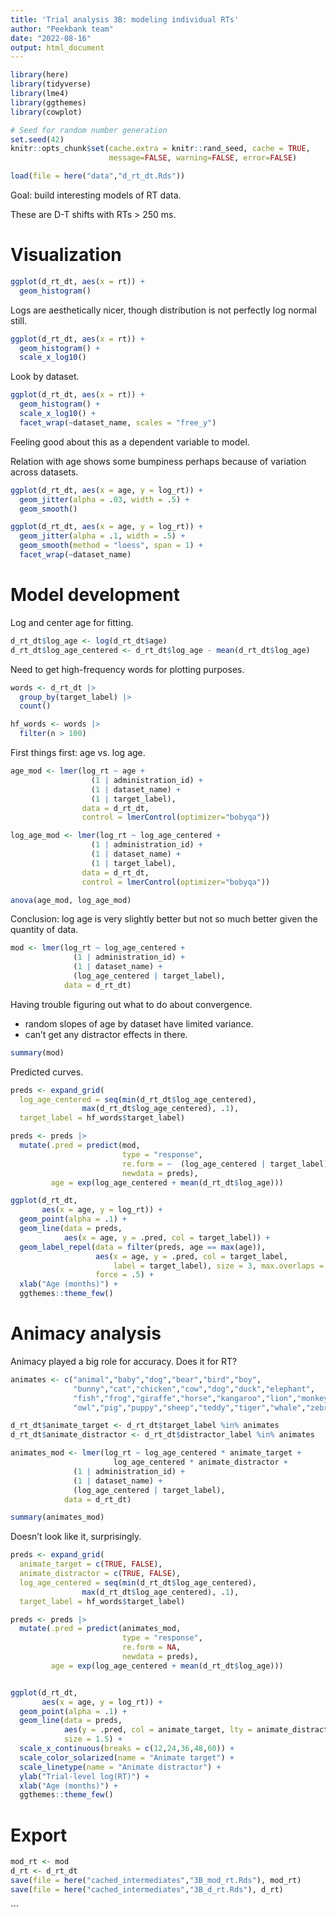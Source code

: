 ```yaml
---
title: 'Trial analysis 3B: modeling individual RTs'
author: "Peekbank team"
date: "2022-08-16"
output: html_document
---
```


```r
library(here)
library(tidyverse)
library(lme4)
library(ggthemes)
library(cowplot)

# Seed for random number generation
set.seed(42)
knitr::opts_chunk$set(cache.extra = knitr::rand_seed, cache = TRUE, 
                      message=FALSE, warning=FALSE, error=FALSE)

load(file = here("data","d_rt_dt.Rds"))
```

Goal: build interesting models of RT data. 

These are D-T shifts with RTs > 250 ms. 

# Visualization

```r
ggplot(d_rt_dt, aes(x = rt)) + 
  geom_histogram()
```
Logs are aesthetically nicer, though distribution is not perfectly log normal still. 

```r
ggplot(d_rt_dt, aes(x = rt)) + 
  geom_histogram() + 
  scale_x_log10()
```
Look by dataset. 

```r
ggplot(d_rt_dt, aes(x = rt)) + 
  geom_histogram() + 
  scale_x_log10() + 
  facet_wrap(~dataset_name, scales = "free_y")
```
Feeling good about this as a dependent variable to model. 

Relation with age shows some bumpiness perhaps because of variation across datasets. 
```r
ggplot(d_rt_dt, aes(x = age, y = log_rt)) + 
  geom_jitter(alpha = .03, width = .5) + 
  geom_smooth()
```
```r
ggplot(d_rt_dt, aes(x = age, y = log_rt)) + 
  geom_jitter(alpha = .1, width = .5) + 
  geom_smooth(method = "loess", span = 1) + 
  facet_wrap(~dataset_name)
```

# Model development

Log and center age for fitting. 

```r
d_rt_dt$log_age <- log(d_rt_dt$age)
d_rt_dt$log_age_centered <- d_rt_dt$log_age - mean(d_rt_dt$log_age)
```

Need to get high-frequency words for plotting purposes.

```r
words <- d_rt_dt |>
  group_by(target_label) |> 
  count() 

hf_words <- words |>
  filter(n > 100)
```


First things first: age vs. log age. 

```r
age_mod <- lmer(log_rt ~ age + 
                  (1 | administration_id) + 
                  (1 | dataset_name) + 
                  (1 | target_label), 
                data = d_rt_dt, 
                control = lmerControl(optimizer="bobyqa"))

log_age_mod <- lmer(log_rt ~ log_age_centered + 
                  (1 | administration_id) + 
                  (1 | dataset_name) + 
                  (1 | target_label), 
                data = d_rt_dt, 
                control = lmerControl(optimizer="bobyqa"))

anova(age_mod, log_age_mod)
```

Conclusion: log age is very slightly better but not so much better given the quantity of data. 

```r
mod <- lmer(log_rt ~ log_age_centered + 
              (1 | administration_id) + 
              (1 | dataset_name) + 
              (log_age_centered | target_label), 
            data = d_rt_dt)
```
Having trouble figuring out what to do about convergence.

* random slopes of age by dataset have limited variance. 
* can't get any distractor effects in there. 

```r
summary(mod)
```

Predicted curves. 

```r
preds <- expand_grid(
  log_age_centered = seq(min(d_rt_dt$log_age_centered),
                max(d_rt_dt$log_age_centered), .1),
  target_label = hf_words$target_label)

preds <- preds |>
  mutate(.pred = predict(mod, 
                         type = "response",
                         re.form = ~  (log_age_centered | target_label), 
                         newdata = preds), 
         age = exp(log_age_centered + mean(d_rt_dt$log_age)))

ggplot(d_rt_dt,
       aes(x = age, y = log_rt)) + 
  geom_point(alpha = .1) + 
  geom_line(data = preds, 
            aes(x = age, y = .pred, col = target_label)) + 
  geom_label_repel(data = filter(preds, age == max(age)), 
                   aes(x = age, y = .pred, col = target_label, 
                       label = target_label), size = 3, max.overlaps = 50,
                   force = .5) + 
  xlab("Age (months)") + 
  ggthemes::theme_few()
```


# Animacy analysis

Animacy played a big role for accuracy. Does it for RT? 

```r

animates <- c("animal","baby","dog","bear","bird","boy", 
              "bunny","cat","chicken","cow","dog","duck","elephant",
              "fish","frog","giraffe","horse","kangaroo","lion","monkey",
              "owl","pig","puppy","sheep","teddy","tiger","whale","zebra")

d_rt_dt$animate_target <- d_rt_dt$target_label %in% animates
d_rt_dt$animate_distractor <- d_rt_dt$distractor_label %in% animates

animates_mod <- lmer(log_rt ~ log_age_centered * animate_target + 
                       log_age_centered * animate_distractor + 
              (1 | administration_id) + 
              (1 | dataset_name) + 
              (log_age_centered | target_label), 
            data = d_rt_dt)

summary(animates_mod)
```

Doesn't look like it, surprisingly. 

```r
preds <- expand_grid(
  animate_target = c(TRUE, FALSE), 
  animate_distractor = c(TRUE, FALSE), 
  log_age_centered = seq(min(d_rt_dt$log_age_centered),
                max(d_rt_dt$log_age_centered), .1),
  target_label = hf_words$target_label)

preds <- preds |>
  mutate(.pred = predict(animates_mod, 
                         type = "response",
                         re.form = NA, 
                         newdata = preds), 
         age = exp(log_age_centered + mean(d_rt_dt$log_age)))


ggplot(d_rt_dt,
       aes(x = age, y = log_rt)) + 
  geom_point(alpha = .1) + 
  geom_line(data = preds, 
            aes(y = .pred, col = animate_target, lty = animate_distractor), 
            size = 1.5) + 
  scale_x_continuous(breaks = c(12,24,36,48,60)) + 
  scale_color_solarized(name = "Animate target") + 
  scale_linetype(name = "Animate distractor") + 
  ylab("Trial-level log(RT)") + 
  xlab("Age (months)") + 
  ggthemes::theme_few()
```


# Export

```r
mod_rt <- mod
d_rt <- d_rt_dt
save(file = here("cached_intermediates","3B_mod_rt.Rds"), mod_rt)
save(file = here("cached_intermediates","3B_d_rt.Rds"), d_rt)
```


```

